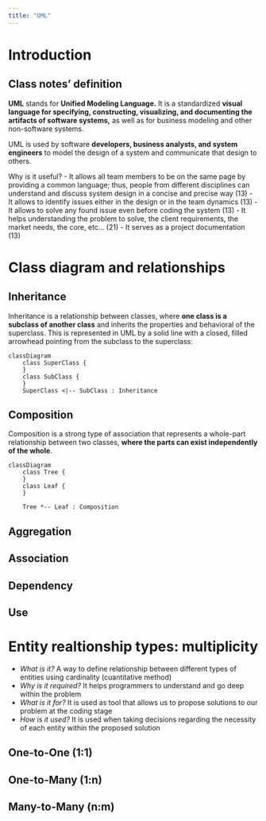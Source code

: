 ```yaml
---
title: "UML"
---
```


# Introduction

:::{.callout-note}
## Class notes' definition
**UML** stands for **Unified Modeling Language.** It is a standardized **visual language for specifying, constructing, visualizing, and documenting the artifacts of software systems,** as well as for business modeling and other non-software systems.

UML is used by software **developers, business analysts, and system engineers** to model the design of a system and communicate that design to others.
:::

Why is it useful?
- It allows all team members to be on the same page by providing a common language; thus, people from different disciplines can understand and discuss system design in a concise and precise way (13)
- It allows to identify issues either in the design or in the team dynamics (13)
- It allows to solve any found issue even before coding the system (13)
- It helps understanding the problem to solve, the client requirements, the market needs, the core, etc... (21)
- It serves as a project documentation (13)

# Class diagram and relationships
## Inheritance
Inheritance is a relationship between classes, where **one class is a subclass of another class** and inherits the properties and behavioral of the superclass. This is represented in UML by a solid line with a closed, filled arrowhead pointing from the subclass to the superclass:

```mermaid
classDiagram
    class SuperClass {
    }
    class SubClass {
    }
    SuperClass <|-- SubClass : Inheritance

```
## Composition
Composition is a strong type of association that represents a whole-part relationship between two classes, **where the parts can exist independently of the whole**.
```mermaid
classDiagram
    class Tree {
    }
    class Leaf {
    }

    Tree *-- Leaf : Composition

```
## Aggregation
## Association
## Dependency
## Use

# Entity realtionship types: multiplicity
- _What is it?_ A way to define relationship between different types of entities using cardinality (cuantitative method)
- _Why is it required?_ It helps programmers to understand and go deep within the problem
- _What is it for?_ It is used as tool that allows us to propose solutions to our problem at the coding stage
- _How is it used?_ It is used when taking decisions regarding the necessity of each entity within the proposed solution

## One-to-One (1:1)
## One-to-Many (1:n)
## Many-to-Many (n:m)